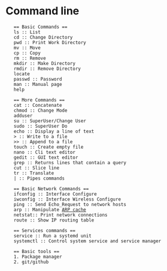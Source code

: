 = Command line =
	== Basic Commands ==
	ls :: List
	cd :: Change Directory
	pwd :: Print Work Directory
	mv :: Move
	cp :: Copy
	rm :: Remove
	mkdir :: Make Directory
	rmdir :: Remove Directory
	locate
	passwd :: Password
	man :: Manual page
	help

	== More Commands ==
	cat :: Concatenate
 	chmod :: Change Mode
	adduser
	su :: SuperUser/Change User
	sudo :: SuperUser Do
	echo :: Display a line of text
	> :: Write to a file
	>> :: Append to a file
	touch :: Create empty file
	nano :: Cli text editor
	gedit :: GUI text editor
	grep :: Returns lines that contain a query
	cut :: Slice line
	tr :: Translate
	| :: Pipes commands
	
	== Basic Network Commands ==
	ifconfig :: Interface Configure 
	iwconfig :: Interface Wireless Configure
	ping :: Send Echo_Request to network hosts
	arp :: Manipulate [[glossary#ARP|ARP cache]]
	netstat:: Print network connections
	route :: Show IP routing table
	
	== Services commands ==
	service :: Run a systemd unit 
	systemctl :: Control system service and service manager
	
	== Basic tools ==
	1. Package manager
	2. git/github
